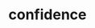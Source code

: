 ---
slug: confidence
link: /projects/confidence/
category: 'projects'
title: confidence
publicData: Sep 11th 2020
pagesCount: 2
pages: 
    - page:
        - image: ../../assets/images/projects/project-390-confidence/confidence-0.png
        - title: Главная,
    - page:
        - image: ../../assets/images/projects/project-390-confidence/confidence-1.png
        - title: Логин
sortIdx: 390
---